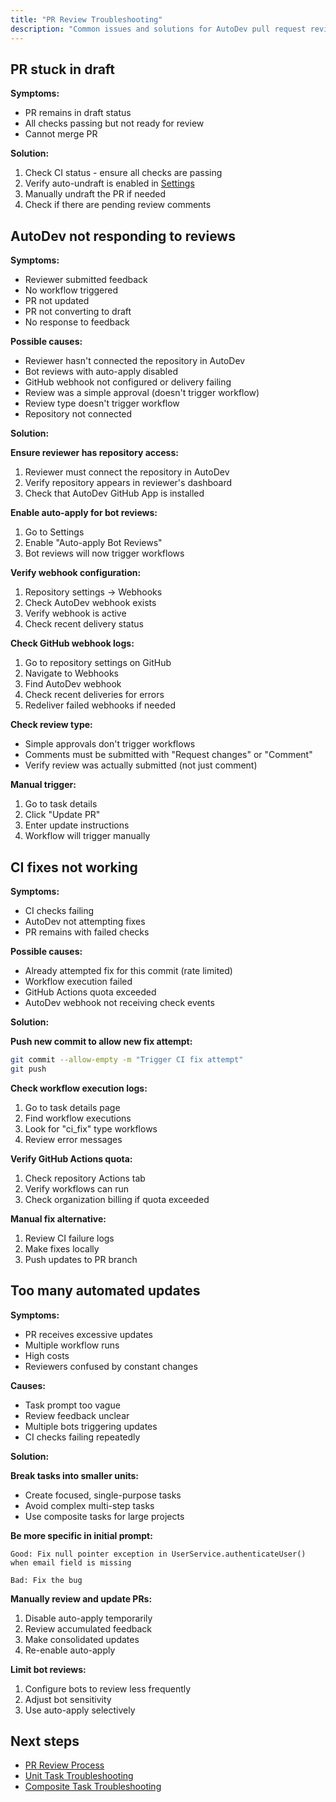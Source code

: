 ```yaml
---
title: "PR Review Troubleshooting"
description: "Common issues and solutions for AutoDev pull request reviews"
---
```


## PR stuck in draft

**Symptoms:**
- PR remains in draft status
- All checks passing but not ready for review
- Cannot merge PR

**Solution:**
1. Check CI status - ensure all checks are passing
2. Verify auto-undraft is enabled in [Settings](/autodev/settings/index)
3. Manually undraft the PR if needed
4. Check if there are pending review comments

## AutoDev not responding to reviews

**Symptoms:**
- Reviewer submitted feedback
- No workflow triggered
- PR not updated
- PR not converting to draft
- No response to feedback

**Possible causes:**
- Reviewer hasn't connected the repository in AutoDev
- Bot reviews with auto-apply disabled
- GitHub webhook not configured or delivery failing
- Review was a simple approval (doesn't trigger workflow)
- Review type doesn't trigger workflow
- Repository not connected

**Solution:**

**Ensure reviewer has repository access:**
1. Reviewer must connect the repository in AutoDev
2. Verify repository appears in reviewer's dashboard
3. Check that AutoDev GitHub App is installed

**Enable auto-apply for bot reviews:**
1. Go to Settings
2. Enable "Auto-apply Bot Reviews"
3. Bot reviews will now trigger workflows

**Verify webhook configuration:**
1. Repository settings → Webhooks
2. Check AutoDev webhook exists
3. Verify webhook is active
4. Check recent delivery status

**Check GitHub webhook logs:**
1. Go to repository settings on GitHub
2. Navigate to Webhooks
3. Find AutoDev webhook
4. Check recent deliveries for errors
5. Redeliver failed webhooks if needed

**Check review type:**
- Simple approvals don't trigger workflows
- Comments must be submitted with "Request changes" or "Comment"
- Verify review was actually submitted (not just comment)

**Manual trigger:**
1. Go to task details
2. Click "Update PR"
3. Enter update instructions
4. Workflow will trigger manually

## CI fixes not working

**Symptoms:**
- CI checks failing
- AutoDev not attempting fixes
- PR remains with failed checks

**Possible causes:**
- Already attempted fix for this commit (rate limited)
- Workflow execution failed
- GitHub Actions quota exceeded
- AutoDev webhook not receiving check events

**Solution:**

**Push new commit to allow new fix attempt:**
```bash
git commit --allow-empty -m "Trigger CI fix attempt"
git push
```

**Check workflow execution logs:**
1. Go to task details page
2. Find workflow executions
3. Look for "ci_fix" type workflows
4. Review error messages

**Verify GitHub Actions quota:**
1. Check repository Actions tab
2. Verify workflows can run
3. Check organization billing if quota exceeded

**Manual fix alternative:**
1. Review CI failure logs
2. Make fixes locally
3. Push updates to PR branch

## Too many automated updates

**Symptoms:**
- PR receives excessive updates
- Multiple workflow runs
- High costs
- Reviewers confused by constant changes

**Causes:**
- Task prompt too vague
- Review feedback unclear
- Multiple bots triggering updates
- CI checks failing repeatedly

**Solution:**

**Break tasks into smaller units:**
- Create focused, single-purpose tasks
- Avoid complex multi-step tasks
- Use composite tasks for large projects

**Be more specific in initial prompt:**
```
Good: Fix null pointer exception in UserService.authenticateUser()
when email field is missing

Bad: Fix the bug
```

**Manually review and update PRs:**
1. Disable auto-apply temporarily
2. Review accumulated feedback
3. Make consolidated updates
4. Re-enable auto-apply

**Limit bot reviews:**
1. Configure bots to review less frequently
2. Adjust bot sensitivity
3. Use auto-apply selectively

## Next steps

- [PR Review Process](/autodev/reviewing-prs/index)
- [Unit Task Troubleshooting](/autodev/troubleshooting/unit-task)
- [Composite Task Troubleshooting](/autodev/troubleshooting/composite-task)
